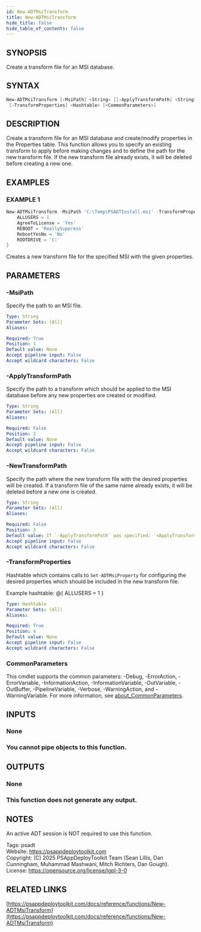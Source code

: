 ```yaml
---
id: New-ADTMsiTransform
title: New-ADTMsiTransform
hide_title: false
hide_table_of_contents: false
---
```


## SYNOPSIS

Create a transform file for an MSI database.

## SYNTAX

```powershell
New-ADTMsiTransform [-MsiPath] <String> [[-ApplyTransformPath] <String>] [[-NewTransformPath] <String>]
 [-TransformProperties] <Hashtable> [<CommonParameters>]
```

## DESCRIPTION

Create a transform file for an MSI database and create/modify properties in the Properties table.
This function allows you to specify an existing transform to apply before making changes and to define the path for the new transform file.
If the new transform file already exists, it will be deleted before creating a new one.

## EXAMPLES

### EXAMPLE 1

```powershell
New-ADTMsiTransform -MsiPath 'C:\Temp\PSADTInstall.msi' -TransformProperties @{
    ALLUSERS = 1
    AgreeToLicense = 'Yes'
    REBOOT = 'ReallySuppress'
    RebootYesNo = 'No'
    ROOTDRIVE = 'C:'
}
```


Creates a new transform file for the specified MSI with the given properties.

## PARAMETERS

### -MsiPath

Specify the path to an MSI file.

```yaml
Type: String
Parameter Sets: (All)
Aliases:

Required: True
Position: 1
Default value: None
Accept pipeline input: False
Accept wildcard characters: False
```

### -ApplyTransformPath

Specify the path to a transform which should be applied to the MSI database before any new properties are created or modified.

```yaml
Type: String
Parameter Sets: (All)
Aliases:

Required: False
Position: 2
Default value: None
Accept pipeline input: False
Accept wildcard characters: False
```

### -NewTransformPath

Specify the path where the new transform file with the desired properties will be created.
If a transform file of the same name already exists, it will be deleted before a new one is created.

```yaml
Type: String
Parameter Sets: (All)
Aliases:

Required: False
Position: 3
Default value: If `-ApplyTransformPath` was specified: `<ApplyTransformPath>.new.mst`; If only `-MsiPath` was specified: `<MsiPath>.mst`
Accept pipeline input: False
Accept wildcard characters: False
```

### -TransformProperties

Hashtable which contains calls to `Set-ADTMsiProperty` for configuring the desired properties which should be included in the new transform file.

Example hashtable: @\{ ALLUSERS = 1 \}

```yaml
Type: Hashtable
Parameter Sets: (All)
Aliases:

Required: True
Position: 4
Default value: None
Accept pipeline input: False
Accept wildcard characters: False
```

### CommonParameters

This cmdlet supports the common parameters: -Debug, -ErrorAction, -ErrorVariable, -InformationAction, -InformationVariable, -OutVariable, -OutBuffer, -PipelineVariable, -Verbose, -WarningAction, and -WarningVariable. For more information, see [about_CommonParameters](http://go.microsoft.com/fwlink/?LinkID=113216).

## INPUTS

### None

### You cannot pipe objects to this function.
## OUTPUTS

### None

### This function does not generate any output.
## NOTES
An active ADT session is NOT required to use this function.

Tags: psadt<br />
Website: https://psappdeploytoolkit.com<br />
Copyright: (C) 2025 PSAppDeployToolkit Team (Sean Lillis, Dan Cunningham, Muhammad Mashwani, Mitch Richters, Dan Gough).<br />
License: https://opensource.org/license/lgpl-3-0

## RELATED LINKS

[https://psappdeploytoolkit.com/docs/reference/functions/New-ADTMsiTransform](https://psappdeploytoolkit.com/docs/reference/functions/New-ADTMsiTransform)

